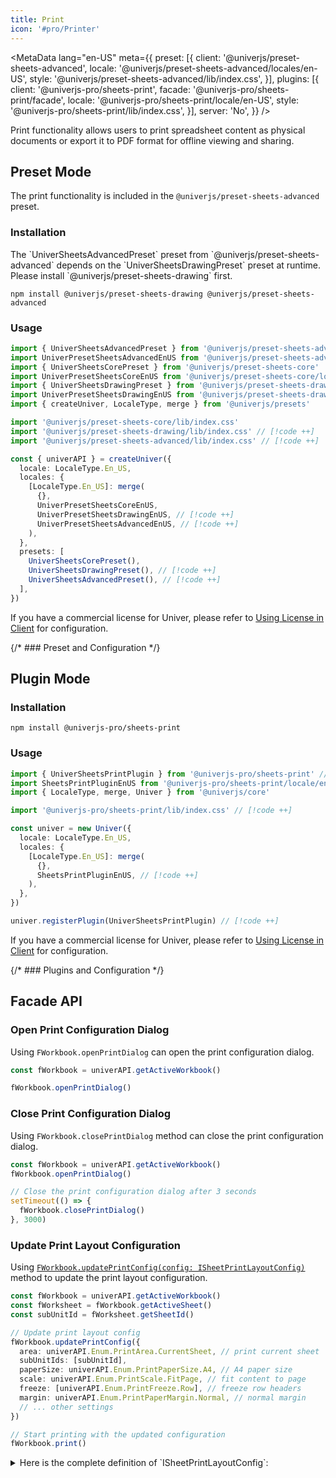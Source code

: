 ```yaml
---
title: Print
icon: '#pro/Printer'
---
```


<MetaData
  lang="en-US"
  meta={{
    preset: [{
      client: '@univerjs/preset-sheets-advanced',
      locale: '@univerjs/preset-sheets-advanced/locales/en-US',
      style: '@univerjs/preset-sheets-advanced/lib/index.css',
    }],
    plugins: [{
      client: '@univerjs-pro/sheets-print',
      facade: '@univerjs-pro/sheets-print/facade',
      locale: '@univerjs-pro/sheets-print/locale/en-US',
      style: '@univerjs-pro/sheets-print/lib/index.css',
    }],
    server: 'No',
  }}
/>

Print functionality allows users to print spreadsheet content as physical documents or export it to PDF format for offline viewing and sharing.

## Preset Mode

The print functionality is included in the `@univerjs/preset-sheets-advanced` preset.

### Installation

<Callout>
  The `UniverSheetsAdvancedPreset` preset from `@univerjs/preset-sheets-advanced` depends on the `UniverSheetsDrawingPreset` preset at runtime. Please install `@univerjs/preset-sheets-drawing` first.
</Callout>

```package-install
npm install @univerjs/preset-sheets-drawing @univerjs/preset-sheets-advanced
```

### Usage

```typescript
import { UniverSheetsAdvancedPreset } from '@univerjs/preset-sheets-advanced' // [!code ++]
import UniverPresetSheetsAdvancedEnUS from '@univerjs/preset-sheets-advanced/locales/en-US' // [!code ++]
import { UniverSheetsCorePreset } from '@univerjs/preset-sheets-core'
import UniverPresetSheetsCoreEnUS from '@univerjs/preset-sheets-core/locales/en-US'
import { UniverSheetsDrawingPreset } from '@univerjs/preset-sheets-drawing' // [!code ++]
import UniverPresetSheetsDrawingEnUS from '@univerjs/preset-sheets-drawing/locales/en-US' // [!code ++]
import { createUniver, LocaleType, merge } from '@univerjs/presets'

import '@univerjs/preset-sheets-core/lib/index.css'
import '@univerjs/preset-sheets-drawing/lib/index.css' // [!code ++]
import '@univerjs/preset-sheets-advanced/lib/index.css' // [!code ++]

const { univerAPI } = createUniver({
  locale: LocaleType.En_US,
  locales: {
    [LocaleType.En_US]: merge(
      {},
      UniverPresetSheetsCoreEnUS,
      UniverPresetSheetsDrawingEnUS, // [!code ++]
      UniverPresetSheetsAdvancedEnUS, // [!code ++]
    ),
  },
  presets: [
    UniverSheetsCorePreset(),
    UniverSheetsDrawingPreset(), // [!code ++]
    UniverSheetsAdvancedPreset(), // [!code ++]
  ],
})
```

If you have a commercial license for Univer, please refer to [Using License in Client](/en-US/guides/pro/license#in-preset-mode) for configuration.

{/* ### Preset and Configuration */}

## Plugin Mode

### Installation

```package-install
npm install @univerjs-pro/sheets-print
```

### Usage

```typescript
import { UniverSheetsPrintPlugin } from '@univerjs-pro/sheets-print' // [!code ++]
import SheetsPrintPluginEnUS from '@univerjs-pro/sheets-print/locale/en-US' // [!code ++]
import { LocaleType, merge, Univer } from '@univerjs/core'

import '@univerjs-pro/sheets-print/lib/index.css' // [!code ++]

const univer = new Univer({
  locale: LocaleType.En_US,
  locales: {
    [LocaleType.En_US]: merge(
      {},
      SheetsPrintPluginEnUS, // [!code ++]
    ),
  },
})

univer.registerPlugin(UniverSheetsPrintPlugin) // [!code ++]
```

If you have a commercial license for Univer, please refer to [Using License in Client](/en-US/guides/pro/license#in-plugin-mode) for configuration.

{/* ### Plugins and Configuration */}

## Facade API

### Open Print Configuration Dialog

Using `FWorkbook.openPrintDialog` can open the print configuration dialog.

```typescript
const fWorkbook = univerAPI.getActiveWorkbook()

fWorkbook.openPrintDialog()
```

### Close Print Configuration Dialog

Using `FWorkbook.closePrintDialog` method can close the print configuration dialog.

```typescript
const fWorkbook = univerAPI.getActiveWorkbook()
fWorkbook.openPrintDialog()

// Close the print configuration dialog after 3 seconds
setTimeout(() => {
  fWorkbook.closePrintDialog()
}, 3000)
```

### Update Print Layout Configuration

Using [`FWorkbook.updatePrintConfig(config: ISheetPrintLayoutConfig)`](https://reference.univer.ai/en-US/classes/FWorkbook#updateprintconfig) method to update the print layout configuration.

```typescript
const fWorkbook = univerAPI.getActiveWorkbook()
const fWorksheet = fWorkbook.getActiveSheet()
const subUnitId = fWorksheet.getSheetId()

// Update print layout config
fWorkbook.updatePrintConfig({
  area: univerAPI.Enum.PrintArea.CurrentSheet, // print current sheet
  subUnitIds: [subUnitId],
  paperSize: univerAPI.Enum.PrintPaperSize.A4, // A4 paper size
  scale: univerAPI.Enum.PrintScale.FitPage, // fit content to page
  freeze: [univerAPI.Enum.PrintFreeze.Row], // freeze row headers
  margin: univerAPI.Enum.PrintPaperMargin.Normal, // normal margin
  // ... other settings
})

// Start printing with the updated configuration
fWorkbook.print()
```

<details>
  <summary>Here is the complete definition of `ISheetPrintLayoutConfig`:</summary>
  ```typescript
  /**
   * Configuration interface for sheet print layout settings
   */
  export interface ISheetPrintLayoutConfig {
    /**
     * Specifies which area of the sheet to print (e.g., current sheet, selection)
     */
    area: PrintArea
    /**
     * List of sub-unit IDs to print, can include specific ranges within units
     */
    subUnitIds: (string | { id: string, range: IRange })[]
    /**
     * Paper size setting (e.g., A4, Letter)
     */
    paperSize: PrintPaperSize
    /**
     * Page orientation (Portrait or Landscape)
     */
    direction: PrintDirection
    /**
     * Scale type for fitting content to page
     */
    scale: PrintScale
    /**
     * Custom scale percentage when scale type is custom
     */
    customScale: number
    /**
     * Array of freeze settings for rows and columns
     */
    freeze: PrintFreeze[]
    /**
     * Margin preset for the printed page
     */
    margin: PrintPaperMargin
    /**
     * Custom page dimensions when using custom paper size
     */
    pageSizeCustom?: { w: number, h: number }
    /**
     * Maximum number of rows to print per page
     */
    maxRowsEachPage: number
    /**
     * Maximum number of columns to print per page
     */
    maxColumnsEachPage: number
  }

  /**
   * Defines the area of the spreadsheet to be printed
   */
  export enum PrintArea {
    /** Print only the current active sheet */
    CurrentSheet = 'CurrentSheet',
    /** Print the entire workbook */
    workbook = 'Workbook',
    /** Print only the current selected range */
    CurrentSelection = 'CurrentSelection',
    /** Print all selected ranges across sheets */
    AllSelection = 'AllSelection',
  }

  /**
   * Defines the paper size for printing
   */
  export enum PrintPaperSize {
    /** Use the letter paper size */
    Letter = 'Letter',
    /** Use the tabloid paper size */
    Tabloid = 'Tabloid',
    /** Use the legal paper size */
    Legal = 'Legal',
    /** Use the statement paper size */
    Statement = 'Statement',
    /** Use the executive paper size */
    Executive = 'Executive',
    /** Use the folio paper size */
    Folio = 'Folio',
    /** Use the A3 paper size */
    A3 = 'A3',
    /** Use the A4 paper size */
    A4 = 'A4',
    /** Use the A5 paper size */
    A5 = 'A5',
    /** Use the B4 paper size */
    B4 = 'B4',
    /** Use the B5 paper size */
    B5 = 'B5',
  }

  /**
   * Defines the direction of the printed page
   */
  export enum PrintDirection {
    /** Portrait orientation */
    Portrait = 'Portrait',
    /** Landscape orientation */
    Landscape = 'Landscape',
  }

  /**
   * Defines the scale type for printing
   */
  export enum PrintScale {
    /** normal scale */
    Origin = 'Origin',
    /** Fit to width */
    FitWidth = 'FitWidth',
    /** Fit to height */
    FitHeight = 'FitHeight',
    /** Fit to page */
    FitPage = 'FitPage',
    /** Custom scale */
    Custom = 'Custom',
  }

  /**
   * Defines which elements should remain frozen when printing
   */
  export enum PrintFreeze {
    /** Keep row headers frozen when printing */
    Row = 'Row',
    /** Keep column headers frozen when printing */
    Column = 'Column',
  }

  /**
   * Defines the margin preset for the printed page
   */
  export enum PrintPaperMargin {
    /** Use the normal margin */
    Normal = 'Normal',
    /** Use the narrow margin */
    Narrow = 'Narrow',
    /** Use the wide margin */
    Wide = 'Wide',
    /** Not set any margin */
    None = 'None',
  }
  ```
</details>

### Update Print Render Configuration

Using [`FWorkbook.updatePrintRenderConfig(config: ISheetPrintRenderConfig)`](https://reference.univer.ai/en-US/classes/FWorkbook#updateprintrenderconfig) method to update the print render configuration.

```typescript
const fWorkbook = univerAPI.getActiveWorkbook()

// Update print layout config by default
fWorkbook.updatePrintConfig({})

// Update print render config
fWorkbook.updatePrintRenderConfig({
  gridlines: true, // show gridlines
  hAlign: univerAPI.Enum.PrintAlign.Middle, // horizontal align middle
  vAlign: univerAPI.Enum.PrintAlign.Middle, // vertical align middle
  headerFooter: [ // the array of header and footer elements to include, here is page numbers and worksheet name
    univerAPI.Enum.PrintHeaderFooter.PageSize,
    univerAPI.Enum.PrintHeaderFooter.WorksheetTitle,
  ],
  // ... other settings
})

// Start print
fWorkbook.print()
```

<details>
  <summary>Here is the complete definition of `ISheetPrintRenderConfig`:</summary>
  ```typescript
  /**
   * Configuration interface for sheet print rendering options
   */
  export interface ISheetPrintRenderConfig {
    /**
     * Whether to show gridlines in the printed output
     */
    gridlines: boolean
    /**
     * Horizontal alignment setting for content
     */
    hAlign: PrintAlign
    /**
     * Vertical alignment setting for content
     */
    vAlign: PrintAlign
    /**
     * Array of header and footer elements to include
     */
    headerFooter: PrintHeaderFooter[]
    /**
     * Detailed settings for header and footer content
     */
    headerFooterSetting: IPrintHeaderFooter
    /**
     * Whether using custom header/footer instead of presets
     */
    isCustomHeaderFooter?: boolean

    watermark?: Nullable<IWatermarkConfigWithType>
  }

  /**
   * Defines the available alignment options for printed content
   */
  export enum PrintAlign {
    /** horizontally align content to the left, vertically align content to the top */
    Start = 'Start',
    /** horizontally align content to the right, vertically align content to the bottom */
    End = 'End',
    /** horizontally align content to the center, vertically align content to the center */
    Middle = 'Middle',
  }

  /**
   * Defines the available placeholders for header and footer content
   */
  export enum PrintHeaderFooter {
    /** Insert current page numbers information */
    PageSize = 'PageSize',
    /** Insert workbook name */
    WorkbookTitle = 'WorkbookTitle',
    /** Insert worksheet name */
    WorksheetTitle = 'WorksheetTitle',
    /** Insert current date */
    Date = 'Date',
    /** Insert current time */
    Time = 'Time',
  }

  /**
   * Configuration interface for header and footer content positioning
   */
  export interface IPrintHeaderFooter {
    /** Content to display in the top-left section */
    topLeft: string
    /** Content to display in the top-center section */
    topCenter: string
    /** Content to display in the top-right section */
    topRight: string
    /** Content to display in the bottom-left section */
    bottomLeft: string
    /** Content to display in the bottom-center section */
    bottomCenter: string
    /** Content to display in the bottom-right section */
    bottomRight: string
  }
  ```
</details>

### Print

Using `FWorkbook.print` method can directly trigger the print dialog.

```typescript
// Using the default configuration you can pass in an empty object
workbook.updatePrintConfig({
  // ... Print layout configuration
})
workbook.updatePrintRenderConfig({
  // ... Print render configuration
})
workbook.print()
```

### Save Screenshot to Clipboard

Using the `FWorkbook.saveScreenshotToClipboard` method allows you to save the print data image to the clipboard.

Only available with a [license](en-US/guides/pro/license), users without a license will face usage restrictions, and the save operation will return `false`.

We use the Clipboard API to save the image to the clipboard, which may fail in non-secure network environments or unsupported browsers. A successful save will return `true`.

```typescript
const fWorkbook = univerAPI.getActiveWorkbook()
const result = await fWorkbook.saveScreenshotToClipboard()
```

### Get Screenshot of Selected Range

Using the `FRange.getScreenshot` method allows you to get a screenshot of the selected print data.

Only available with a [license](en-US/guides/pro/license), users without a license will face usage restrictions, and the save operation will return `false` on failure, or a base64 string of the image on success.

```typescript
const fWorkbook = univerAPI.getActiveWorkbook()
const fWorksheet = fWorkbook.getActiveSheet()
const fRange = fWorksheet.getRange('A1:D10')
fRange.getScreenshot()
```

### Event Listeners

The following events are available for the print functionality:

`univerAPI.Event.BeforeSheetPrintOpen` event is triggered before the print configuration dialog is opened.

```typescript
const disposable = univerAPI.addEvent(univerAPI.Event.BeforeSheetPrintOpen, (params) => {
  const { workbook, worksheet } = params

  // Cancel open print configuration dialog operation
  params.cancel = true
})

// Remove the event listener, use `disposable.dispose()`.
```

`univerAPI.Event.SheetPrintOpen` event is triggered after the print configuration dialog is opened.

```typescript
const disposable = univerAPI.addEvent(univerAPI.Event.SheetPrintOpen, (params) => {
  const { workbook, worksheet } = params
})

// Remove the event listener, use `disposable.dispose()`.
```

`univerAPI.Event.BeforeSheetPrintConfirm` event is triggered before the print confirmation dialog is opened.

```typescript
const disposable = univerAPI.addEvent(univerAPI.Event.BeforeSheetPrintConfirm, (params) => {
  const { renderConfig, layoutConfig } = params

  // Cancel the print confirmation operation
  params.cancel = true
})

// Remove the event listener, use `disposable.dispose()`.
```

`univerAPI.Event.SheetPrintConfirmed` event is triggered after the print confirmation dialog is opened.

```typescript
const disposable = univerAPI.addEvent(univerAPI.Event.SheetPrintConfirmed, (params) => {
  const { renderConfig, layoutConfig } = params
})

// Remove the event listener, use `disposable.dispose()`.
```

`univerAPI.Event.BeforeSheetPrintCanceled` event is triggered before the print cancellation operation.

```typescript
const disposable = univerAPI.addEvent(univerAPI.Event.BeforeSheetPrintCanceled, (params) => {
  const { renderConfig, layoutConfig } = params

  // Cancel the print cancel operation
  params.cancel = true
})

// Remove the event listener, use `disposable.dispose()`.
```

`univerAPI.Event.SheetPrintCanceled` event is triggered after the print cancellation operation.

```typescript
const disposable = univerAPI.addEvent(univerAPI.Event.SheetPrintCanceled, (params) => {
  const { renderConfig, layoutConfig } = params
})

// Remove the event listener, use `disposable.dispose()`.
```
